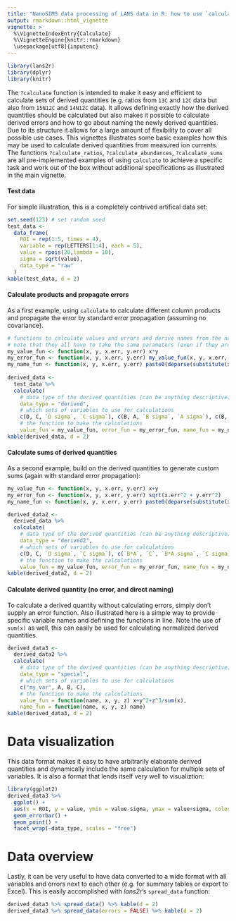 ```yaml
---
title: "NanoSIMS data processing of LANS data in R: how to use `calculate`"
output: rmarkdown::html_vignette
vignette: >
  %\VignetteIndexEntry{Calculate}
  %\VignetteEngine{knitr::rmarkdown}
  \usepackage[utf8]{inputenc}
---
```


```r
library(lans2r)
library(dplyr)
library(knitr)
```

The `?calculate` function is intended to make it easy and efficient to calculate sets of derived quantities (e.g. ratios from `13C` and `12C` data but also from `15N12C` and `14N12C` data). It allows defining exactly how the derived quantities should be calculated but also makes it possible to calculate derived errors and how to go about naming the newly derived quantities. Due to its structure it allows for a large amount of flexibility to cover all possible use cases. This vignettes illustrates some basic examples how this may be used to calculate derived quantities from measured ion currents. The functions `?calculate_ratios`, `?calculate_abundances`, `?calculate_sums` are all pre-implemented examples of using `calculate` to achieve a specific task and work out of the box without additional specifications as illustrated in the main vignette.

#### Test data

For simple illustration, this is a completely contrived artifical data set:

```r
set.seed(123) # set random seed
test_data <- 
  data_frame(
    ROI = rep(1:5, times = 4),
    variable = rep(LETTERS[1:4], each = 5),
    value = rpois(20,lambda = 10),
    sigma = sqrt(value),
    data_type = "raw"
  )
kable(test_data, d = 2)
```

#### Calculate products and propagate errors

As a first example, using `calculate` to calculate different column products and propagate the error by standard error propagation (assuming no covariance).

```r
# functions to calculate values and errors and derive names from the names of the variables used
# note that they all have to take the same parameters (even if they are not used)
my_value_fun <- function(x, y, x.err, y.err) x*y
my_error_fun <- function(x, y, x.err, y.err) my_value_fun(x, y, x.err, y.err) * sqrt((x.err/x)^2 + (y.err/y)^2)
my_name_fun <- function(x, y, x.err, y.err) paste0(deparse(substitute(x)), "*", deparse(substitute(y)))
  
derived_data <- 
  test_data %>% 
  calculate(
    # data type of the derived quantities (can be anything descriptive)
    data_type = "derived",
    # which sets of variables to use for calculations
    c(D, C, `D sigma`, `C sigma`), c(B, A, `B sigma`, `A sigma`), c(B, C, `B sigma`, `C sigma`),
    # the function to make the calculations
    value_fun = my_value_fun, error_fun = my_error_fun, name_fun = my_name_fun)
kable(derived_data, d = 2)
```

#### Calculate sums of derived quantities

As a second example, build on the derived quantities to generate custom sums (again with standard error propagation):

```r
my_value_fun <- function(x, y, x.err, y.err) x+y
my_error_fun <- function(x, y, x.err, y.err) sqrt(x.err^2 + y.err^2)
my_name_fun <- function(x, y, x.err, y.err) paste0(deparse(substitute(x)), "+", deparse(substitute(y)))

derived_data2 <-
  derived_data %>% 
  calculate(
    # data type of the derived quantities (can be anything descriptive)
    data_type = "derived2",
    # which sets of variables to use for calculations
    c(D, C, `D sigma`, `C sigma`), c(`B*A`, `C`, `B*A sigma`, `C sigma`),
    # the function to make the calculations
    value_fun = my_value_fun, error_fun = my_error_fun, name_fun = my_name_fun)
kable(derived_data2, d = 2)
```

#### Calculate derived quantity (no error, and direct naming)

To calculate a derived quantity without calculating errors, simply don't supply an error function. Also illustrated here is a simple way to provide specific variable names and defining the functions in line. Note the use of `sum(x)` as well, this can easily be used for calculating normalized derived quantities.

```r
derived_data3 <-
  derived_data2 %>% 
  calculate(
    # data type of the derived quantities (can be anything descriptive)
    data_type = "special",
    # which sets of variables to use for calculations
    c("my_var", A, B, C),
    # the function to make the calculations
    value_fun = function(name, x, y, z) x+y^2+z^3/sum(x),
    name_fun = function(name, x, y, z) name)
kable(derived_data3, d = 2)
```

# Data visualization

This data format makes it easy to have arbitrarily elaborate derived quantities and dynamically include the same calculation for multiple sets of variables. It is also a format that lends itself very well to visualiztion:

```r
library(ggplot2)
derived_data3 %>% 
  ggplot() +
  aes(x = ROI, y = value, ymin = value-sigma, ymax = value+sigma, color = variable) +
  geom_errorbar() +
  geom_point() +
  facet_wrap(~data_type, scales = "free")
```


# Data overview

Lastly, it can be very useful to have data converted to a wide format with all variables and errors next to each other (e.g. for summary tables or export to Excel). This is easily accomplished with *lans2r*'s `spread_data` function:

```r
derived_data3 %>% spread_data() %>% kable(d = 2)
derived_data3 %>% spread_data(errors = FALSE) %>% kable(d = 2)
```


